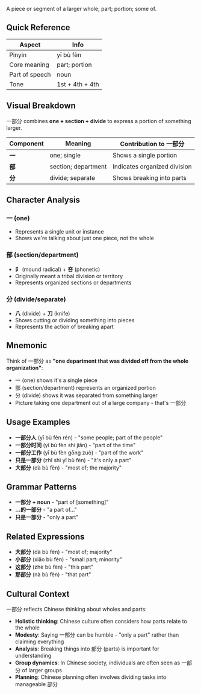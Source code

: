 A piece or segment of a larger whole; part; portion; some of.

## Quick Reference

| Aspect         | Info              |
| -------------- | ----------------- |
| Pinyin         | yī bù fèn         |
| Core meaning   | part; portion     |
| Part of speech | noun              |
| Tone           | 1st + 4th + 4th   |

## Visual Breakdown

一部分 combines **one + section + divide** to express a portion of something larger.

| Component | Meaning              | Contribution to 一部分         |
| --------- | -------------------- | ------------------------------ |
| **一**    | one; single          | Shows a single portion         |
| **部**    | section; department  | Indicates organized division   |
| **分**    | divide; separate     | Shows breaking into parts      |

## Character Analysis

### 一 (one)
- Represents a single unit or instance
- Shows we're talking about just one piece, not the whole

### 部 (section/department)
- **阝** (mound radical) + **咅** (phonetic)
- Originally meant a tribal division or territory
- Represents organized sections or departments

### 分 (divide/separate)
- **八** (divide) + **刀** (knife)
- Shows cutting or dividing something into pieces
- Represents the action of breaking apart

## Mnemonic

Think of 一部分 as **"one department that was divided off from the whole organization"**:
- 一 (one) shows it's a single piece
- 部 (section/department) represents an organized portion
- 分 (divide) shows it was separated from something larger
- Picture taking one department out of a large company - that's 一部分

## Usage Examples

- **一部分人** (yī bù fèn rén) - "some people; part of the people"
- **一部分时间** (yī bù fèn shí jiān) - "part of the time"
- **一部分工作** (yī bù fèn gōng zuò) - "part of the work"
- **只是一部分** (zhǐ shì yī bù fèn) - "it's only a part"
- **大部分** (dà bù fèn) - "most of; the majority"

## Grammar Patterns

- **一部分 + noun** - "part of [something]"
- **...的一部分** - "a part of..."
- **只是一部分** - "only a part"

## Related Expressions

- **大部分** (dà bù fèn) - "most of; majority"
- **小部分** (xiǎo bù fèn) - "small part; minority"
- **这部分** (zhè bù fèn) - "this part"
- **那部分** (nà bù fèn) - "that part"

## Cultural Context

一部分 reflects Chinese thinking about wholes and parts:
- **Holistic thinking**: Chinese culture often considers how parts relate to the whole
- **Modesty**: Saying 一部分 can be humble - "only a part" rather than claiming everything
- **Analysis**: Breaking things into 部分 (parts) is important for understanding
- **Group dynamics**: In Chinese society, individuals are often seen as 一部分 of larger groups
- **Planning**: Chinese planning often involves dividing tasks into manageable 部分
